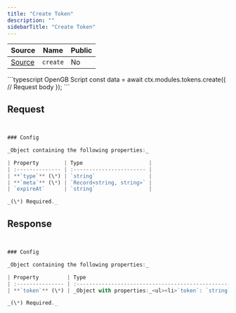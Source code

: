 ```yaml
---
title: "Create Token"
description: ""
sidebarTitle: "Create Token"
---
```


| Source                                                                                                      | Name       | Public     |
| ----------------------------------------------------------------------------------------------------------- | ---------- | ---------- |
| [Source](https://github.com/rivet-gg/opengb-modules/tree/main/modules/tokens/scripts/create.ts) | `create` | No |

<RequestExample>
```typescript OpenGB Script
const data = await ctx.modules.tokens.create({
  // Request body
});
```

</RequestExample>

## Request

```typescript


### Config

_Object containing the following properties:_

| Property        | Type                     |
| :-------------- | :----------------------- |
| **`type`** (\*) | `string`                 |
| **`meta`** (\*) | `Record<string, string>` |
| `expireAt`      | `string`                 |

_(\*) Required._

```

## Response

```typescript


### Config

_Object containing the following properties:_

| Property         | Type                                                                                                                                                                                                                                                               |
| :--------------- | :----------------------------------------------------------------------------------------------------------------------------------------------------------------------------------------------------------------------------------------------------------------- |
| **`token`** (\*) | _Object with properties:_<ul><li>`token`: `string`</li><li>`id`: `string`</li><li>`type`: `string`</li><li>`meta`: `any` (_nullable_)</li><li>`createdAt`: `string`</li><li>`expireAt`: `string` (_nullable_)</li><li>`revokedAt`: `string` (_nullable_)</li></ul> |

_(\*) Required._

```
